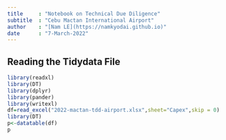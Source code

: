 ```yaml
---
title     : "Notebook on Technical Due Diligence"
subtitle  : "Cebu Mactan International Airport"
author    : "[Nam LE](https://namkyodai.github.io)"
date      : "7-March-2022"
---
```


## Reading the Tidydata File



```r
library(readxl)
library(DT)
library(dplyr)
library(pander)
library(writexl)
df=read_excel("2022-mactan-tdd-airport.xlsx",sheet="Capex",skip = 0)
library(DT)
p<-datatable(df)
p
```

